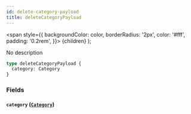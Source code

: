 ```yaml
---
id: delete-category-payload
title: deleteCategoryPayload
---
```


<span
style={{
      backgroundColor: color,
      borderRadius: '2px',
      color: '#fff',
      padding: '0.2rem',
    }}>
{children}
</span>
);

No description

```graphql
type deleteCategoryPayload {
  category: Category
}
```

### Fields

#### `category` ([`Category`](/v1/objects/category))
